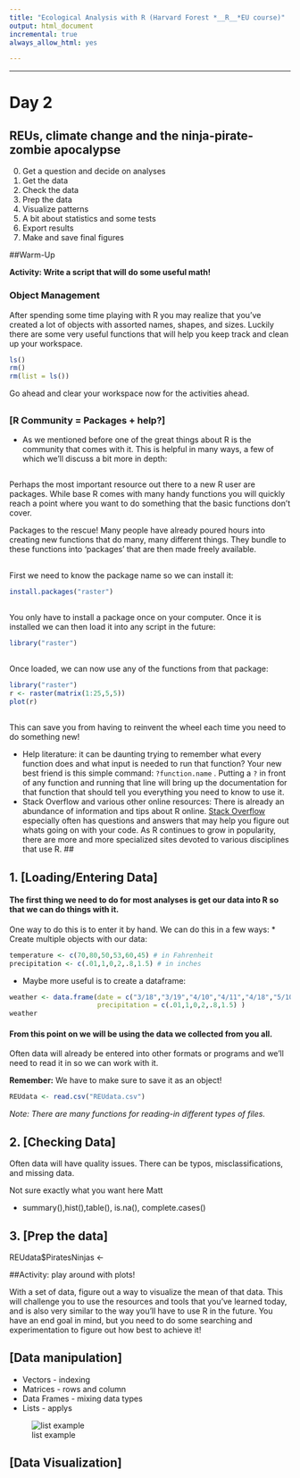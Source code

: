 ```yaml
---
title: "Ecological Analysis with R (Harvard Forest *__R__*EU course)"
output: html_document
incremental: true
always_allow_html: yes

---
```

<!-- *** -->

<!-- Data = http://tinyurl.com/hpzhjt6 -->

<!-- # Day 1 -->

<!-- - [Getting setup]  -->
<!-- - [Coding basics]  -->
<!-- - [R as a second language]  -->
<!-- - [R Community = Packages + help?] -->
<!-- - [Plotting]  -->

<!-- #  -->

<!-- ## [Getting setup]  -->
<!-- - Install the newest version of __RStudio__ from [here](https://www.rstudio.com/products/rstudio/#Desktop) -->
<!--  - You do not need RStudio to run R. We do suggest it however for the -->
<!--       improvements it offers over the default R GUI (a more seamless -->
<!--       integration of scripts, console and graphs) along with some -->
<!--       other additional features. -->
<!--  - While RStudio offers some point-and-click GUI alternatives, we will -->
<!--    not be using or teaching them in this class. -->

<!-- ## Set up your project space -->

<!-- - Create a directory on your Desktop called Rwksp -->
<!-- - Create the following folders: -->
<!--  - data (This is self explanatory) -->
<!--  - src (This is where your code lives) -->
<!--  - docs (This is where other files that aren't code or data should live) -->
<!-- - I also suggest creating a README file for you to put some general -->
<!--   notes about the workshop -->

<!-- ## Say hello to the Console... -->

<!-- The Console is a command line where you can enter text, as if you are "talking" -->
<!-- to the computer. -->

<!-- ```{r} -->


<!-- ``` -->

<!-- ## Activity: Try out some math -->

<!-- ```{r} -->


<!-- ``` -->


<!-- ```{r} -->
<!-- 2+2 -->
<!-- 2-2 -->
<!-- 2*2 -->
<!-- 2/2 -->
<!-- 2%*%2 -->
<!-- ``` -->

<!-- ## Operators, Objects and Functions -->

<!-- Operators are characters that do things like math, logical operations, -->
<!-- equalities, etc. -->

<!-- Objects (aka. variables) are names that can "store" information, like -->
<!-- data.  -->

<!-- Functions are special types of objects that can do things, they all -->
<!-- have the form of <tt>**name**</tt>(*arguments*). For example: -->

<!-- ```{r, eval=FALSE} -->
<!-- help('help') -->
<!-- ``` -->

<!-- ##Data types and Object classes -->

<!-- There are multiple data types, but for now we just want you to be -->
<!-- aware that are different types:  characters vs. numbers vs. logical -->

<!-- If you do not use "" (or ''), R will read whatever word/combination of -->
<!-- characters you type as an object. Therefore R will read ``` ABCD ``` -->
<!-- as an attempt to call an object that doesn't exist, but ``` "ABCD" ``` as a character string.   -->

<!-- ## Activity: What can we do with objects? -->

<!-- ##  -->

<!-- ```{r, results = T} -->
<!-- x <- 4 -->
<!-- y <- 6 -->
<!-- x + y -->
<!-- z <- "Hello Harvard Forest" -->
<!-- print(z) -->
<!-- ``` -->

<!-- ##  -->

<!-- We will go more in on object classes later in the workshop, but for -->
<!-- now there is one important class you need to know and that is vectors. -->
<!-- Vectors are objects that have multiple numbers (or strings, or -->
<!-- logicals, etc) contained within.  To create a vector do the following: -->
<!-- ``` objectname <- c(1,2,3,4,5)``` . ```c()``` is a function that -->
<!-- stands for concatenate. -->


<!-- ## Activity: What if we want to store more than one value at a time? -->

<!-- ##  -->

<!-- ```{r, results = T} -->
<!-- v <- c(1,2,3,4,10)  -->
<!-- sum(v) -->

<!-- v2 <- c(10,15,20,30,40) -->
<!-- v + v2 -->

<!-- ``` -->

<!-- ##  -->
<!-- ## [R as a second language]  -->

<!-- - Learning R (or any computer language) is similar to learning a foreign language. -->
<!-- - You have to learn more than just the words: you have to learn the -->
<!--   grammar, punctuation and syntax of the language. -->
<!-- - Just like in a foreign language, R has many commands that are -->
<!--  cognates of English words.  This is helpful when learning, as you -->
<!--  often can figure out what a function does from its name alone. -->
<!-- - Though be wary, just like in human languages there are -->
<!--  sometimes false cognates. -->

<!-- ## Can you guess what the following functions do? -->

<!-- ```{r, eval = FALSE}  -->
<!-- mean(x)  -->
<!-- max(x)  -->
<!-- plot(x)  -->
<!-- Map(x)  -->
<!-- ``` -->

<!-- ## About arguments... -->

<!-- - Most functions have default settings for most arguments -->
<!-- - You don't always have to state the argument name, R infers from the -->
<!--   ordering of the arguments -->
<!-- - Like Las Vegas, what happens in a function, stays inside a function -->
<!--   (most of the time...), so you don't have to worry about argument -->
<!--   names that are inside of functions over-writing your objects outside -->
<!--   of the function -->
<!-- - Use <tt>tab</tt> to try and complete the names of functions and -->
<!--   arguments -->

<!-- ## Activity: Pick a function and explore the arguments! -->

<!-- ##  -->

<!-- 1. <tt>help()</tt> or <tt>?</tt> -->
<!-- 2. Use tab completion -->

<!-- ## Scripting -->

<!-- A script is a file that you can store your code for later use! -->

<!-- So, open up a new script file and save it to your Rwksp/src directory. -->

<!-- Commenting can be done using <tt>#</tt> because R will ignore the -->
<!-- entire line to the right of it.  -->


<!-- ## Style and Annotation -->

<!-- Be sure to use style (i.e. formatting of your code) and annotation -->
<!-- that will make your code usable later by others and yourself!  -->

<!-- > 1. R script names should always end in .R -->
<!-- > 2. Try and keep names simple, i.e. 3-5 characters, lowercase -->
<!-- > 3. Put spaces around operators and after commas and before left parentheses except after function names -->
<!-- > 4. Use <tt> <- </tt> for assignment, rather than <tt>=</tt> -->
<!-- > 5. For more info on appropriate formatting, see http://stat405.had.co.nz/r-style.html -->



***
# Day 2

## REUs, climate change and the ninja-pirate-zombie apocalypse

0. Get a question and decide on analyses
1. Get the data 
2. Check the data
3. Prep the data
4. Visualize patterns
5. A bit about statistics and some tests
6. Export results
7. Make and save final figures

 
##Warm-Up 

__Activity: Write a script that will do some useful math!__
                                                                               
### Object Management
After spending some time playing with R you may realize that you've created 
a lot of objects with assorted names, shapes, and sizes. Luckily there are some
very useful functions that will help you keep track and clean up your workspace.
                                                                               
```r
ls()
rm()
rm(list = ls())
```

Go ahead and clear your workspace now for the activities ahead.

##

##

### [R Community = Packages + help?]

- As we mentioned before one of the great things about R is the
  community that comes with it. This is helpful in many ways, a few of
  which we'll discuss a bit more in depth:

##

Perhaps the most important resource out there to a new R user are
packages.  While base R comes with many handy functions you will
quickly reach a point where you want to do something that the basic
functions don't cover.

Packages to the rescue! Many people have already poured hours into
creating new functions that do many, many different things.  They
bundle to these functions into 'packages' that are then made freely
available.

##

First we need to know the package name so we can install it:

```r
install.packages("raster")
```

##

You only have to install a package once on your computer. Once it is
installed we can then load it into any script in the future:

```r
library("raster")
```


##

Once loaded, we can now use any of the functions from that package:

```r
library("raster")
r <- raster(matrix(1:25,5,5))
plot(r)
```

##

This can save you from having to reinvent the wheel each time you need
to do something new!

- Help literature: it can be daunting trying to remember what every
  function does and what input is needed to run that function?  Your
  new best friend is this simple command: `?function.name` .  Putting
  a `?` in front of any function and running that line will bring up
  the documentation for that function that should tell you everything
  you need to know to use it.
- Stack Overflow and various other online resources: There is already
  an abundance of information and tips about R
  online. [Stack Overflow](http://stackoverflow.com/) especially often
  has questions and answers that may help you figure out whats going
  on with your code.  As R continues to grow in popularity, there are
  more and more specialized sites devoted to various disciplines that
  use R.
##

## 1.  [Loading/Entering Data]

#### The first thing we need to do for most analyses is get our data into R so that we can do things with it.

One way to do this is to enter it by hand.  We can do this in a few ways:
* Create multiple objects with our data:
```r
temperature <- c(70,80,50,53,60,45) # in Fahrenheit
precipitation <- c(.01,1,0,2,.8,1.5) # in inches
```

* Maybe more useful is to create a dataframe:

```r
weather <- data.frame(date = c("3/18","3/19","4/10","4/11","4/18","5/10"),temperature = c(70,80,50,53,60,45), 
                      precipitation = c(.01,1,0,2,.8,1.5) )
weather
```
                                                                               
#### __From this point on we will be using the data we collected from you all.__

Often data will already be entered into other formats or programs and we'll need to read it in so we can work with it.

__Remember:__ We have to make sure to save it as an object!
```r
REUdata <- read.csv("REUdata.csv")

```

_Note: There are many functions for reading-in different types of files._


## 2.  [Checking Data]

Often data will have quality issues. There can be typos, misclassifications, and missing data.

Not sure exactly what you want here Matt

* summary(),hist(),table(), is.na(), complete.cases()

## 3. [Prep the data]
REUdata$PiratesNinjas <- 

##Activity: play around with plots!

With a set of data, figure out a way to visualize the mean of that
data. This will challenge you to use the resources and tools that
you've learned today, and is also very similar to the way you'll have
to use R in the future. You have an end goal in mind, but you need to
do some searching and experimentation to figure out how best to
achieve it!

## [Data manipulation]

* Vectors - indexing
* Matrices - rows and column
* Data Frames - mixing data types
* Lists - applys

![list example](img/CO2_qPVWsAAErbv.png)

## [Data Visualization]


<!-- # Day 3  -->

<!-- - [Stats and science]  -->
<!-- - [Results: organization and reporting] -->
<!-- - [Life-long lea**R**ning] -->

<!-- ## [Stats and science]  -->

<!-- ## [Results: organization and reporting] -->

<!-- ## [Life-long lea**R**ning] -->


<!-- #  -->

<!-- - TBD: Optional Hacker Session 1 and 2 (e.g. GIS and mapping, iterative -->
<!--   functions, accessing the Harvard Forest Archives, linear algebra, -->
<!--   making Shiny or Leaflet apps) -->



<!-- # [Why R?]  -->

<!-- <div class="notes"> -->

<!-- - Introduce yourselves (role at HF, experience with programming and -->
<!-- analyses, fun fact) -->

<!-- </div> -->


<!-- ##  -->

<!-- R is obviously not the only option when it comes to programming -->
<!--      languages. Ditto for statistical tools. In fact, everything you -->
<!--      can do in R you can probably do in any number of other -->
<!--      programs/languages/webapps/etc.  -->

<!-- So why do we teach R? -->

<!-- ##  -->

<!-- R is immediately useful. Once you know even a little bit it can save -->
<!-- you time over programs like Excel and Google sheets.  With only 2 -->
<!-- lines of code we can create a dataset AND plot it.  With three we can -->
<!-- add custom text. -->

<!-- ##  -->

<!-- ```{r, eval=TRUE} -->

<!-- fake_data <- rnorm(45,mean = 240, sd = 12) -->
<!-- hist(fake_data, col = "lightblue") -->
<!-- text(x = 242, y = 4, "How long would this take in Excel?" , font = 2,cex = 1.2,  col = "red") -->

<!-- ``` -->

<!-- ##  -->

<!-- > - R is growing in popularity - not just for statistics, it is being -->
<!--   adopted for a variety of uses. -->
<!--  > - This means that learning even just the basics can help you in many -->
<!--       paths, not just if you end up teaching REUs at Harvard Forest ;) -->
<!--  > - Pragmatically: Knowing R is an extremely marketable skill in -->
<!--       research, finance, etc. -->
<!--  > - This also means there's a growing community out there to help you - -->
<!--       more on this in a bit. -->

<!-- ##  -->
<!-- > - R is open-source and free. -->
<!--  > - This aligns with our philosophy of open access, documented science. -->
<!--  > - Pragmatically: You and your collaborators will always have access -->
<!--  to it regardless of funds and institutional affiliation. -->

<!-- ## Leaflet -->

<!-- ```{r, echo = TRUE, eval = FALSE} -->
<!-- library("leaflet") -->
<!-- content <- paste(sep = "<br/>", -->
<!--                  "<b><a href='http://harvardforest.fas.harvard.edu'>Harvard Forest</a></b>", -->
<!--                   "REU R Introduction" -->
<!-- ) -->
<!-- m <- leaflet() %>% -->
<!--   addTiles() %>% -->
<!--   addPopups(lat = 42.5315, lng = -72.1899,  content)  -->
<!-- m  -->
<!-- ``` -->

<!-- ##  -->

<!-- ```{r, echo = FALSE} -->
<!-- library("leaflet") -->
<!-- content <- paste(sep = "<br/>", -->
<!--                  "<b><a href='http://harvardforest.fas.harvard.edu'>Harvard Forest</a></b>", -->
<!--                   "REU R Introduction" -->
<!-- ) -->
<!-- m <- leaflet() %>% -->
<!--   addTiles() %>% -->
<!--   addPopups(lat = 42.5315, lng = -72.1899,  content)  -->
<!-- m  -->
<!-- ``` -->

<!-- ## Shiny -->

<!-- - https://ecoapps.shinyapps.io/lvpredatorprey/ -->
<!-- - http://shiny.rstudio.com/gallery/ -->

<!-- ##  -->

<!-- <div class="notes"> -->

<!-- - Bring laptops, preferably with RStudio already installed -->
<!-- - Pen/paper for notes -->
<!-- - We'll make notes available that morning -->
<!-- - Thursday-Thursday-Friday -->
<!-- - Mentors are discouraged from attending, we'll keep them up to date -->
<!-- - Any questions? -->
<!-- - Questionnaire -->

<!-- </div> -->
